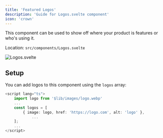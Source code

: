 ```yaml
---
title: 'Featured Logos'
description: 'Guide for Logos.svelte component'
icon: 'crown'
---
```


This component can be used to show off where your product is features or who's using it.

Location: `src/components/Logos.svelte`

![Logos.svelte](/images/Logos.png)

## Setup
You can add logos to this component using the `logos` array:
```typescript Logos.svelte
<script lang="ts">
    import logo from '$lib/images/logo.webp'
    ...
    const logos = [
        { image: logo, href: 'https://logo.com', alt: 'logo' },
            ...
    ];
    ...
</script>
```